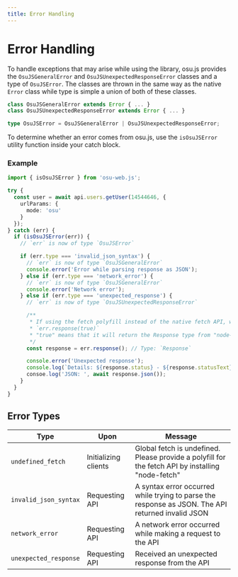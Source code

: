 ```yaml
---
title: Error Handling
---
```


# Error Handling

To handle exceptions that may arise while using the library, osu.js provides the `OsuJSGeneralError` and `OsuJSUnexpectedResponseError` classes and a type of `OsuJSError`. The classes are thrown in the same way as the native `Error` class while type is simple a union of both of these classes.

```ts
class OsuJSGeneralError extends Error { ... }
class OsuJSUnexpectedResponseError extends Error { ... }

type OsuJSError = OsuJSGeneralError | OsuJSUnexpectedResponseError;
```

To determine whether an error comes from osu.js, use the `isOsuJSError` utility function inside your catch block.

### Example

```ts
import { isOsuJSError } from 'osu-web.js';

try {
  const user = await api.users.getUser(14544646, {
    urlParams: {
      mode: 'osu'
    }
  });
} catch (err) {
  if (isOsuJSError(err)) {
    // `err` is now of type `OsuJSError`

    if (err.type === 'invalid_json_syntax') {
      // `err` is now of type `OsuJSGeneralError`
      console.error('Error while parsing response as JSON');
    } else if (err.type === 'network_error') {
      // `err` is now of type `OsuJSGeneralError`
      console.error('Network error');
    } else if (err.type === 'unexpected_response') {
      // `err` is now of type `OsuJSUnexpectedResponseError`

      /**
       * If using the fetch polyfill instead of the native fetch API, write:
       * `err.response(true)`
       * "true" means that it will return the Response type from "node-fetch" instead of the native Response
       */
      const response = err.response(); // Type: `Response`

      console.error('Unexpected response');
      console.log(`Details: ${response.status} - ${response.statusText}`);
      consoe.log('JSON: ', await response.json());
    }
  }
}
```

## Error Types

| Type                  | Upon                 | Message                                                                                           |
| --------------------- | -------------------- | ------------------------------------------------------------------------------------------------- |
| `undefined_fetch`     | Initializing clients | Global fetch is undefined. Please provide a polyfill for the fetch API by installing "node-fetch" |
| `invalid_json_syntax` | Requesting API       | A syntax error occurred while trying to parse the response as JSON. The API returned invalid JSON |
| `network_error`       | Requesting API       | A network error occurred while making a request to the API                                        |
| `unexpected_response` | Requesting API       | Received an unexpected response from the API                                                      |
